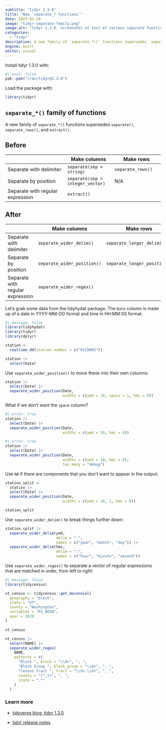 ```yaml
---
subtitle: "tidyr 1.3.0"
title: "New `separate_* functions`"
date: 2023-01-24
image: "tidyr-separate-family.png"
image-alt: "tidyr 1.3.0. Screenshot of text of various separate functions."
categories:
  - "tidyr"
description: A new family of `separate_*()` functions supersedes `separate()`, `separate_rows()`, and `extract()`.
engine: knitr
editor: visual
---
```


Install tidyr 1.3.0 with:

```r
#| eval: false
pak::pak("cran/tidyr@1.3.0")
```

Load the package with:

```r
library(tidyr)
```

## `separate_*()` family of functions

A new family of `separate_*()` functions supersedes `separate()`, `separate_rows()`, and `extract()`.

::: panel-tabset
## Before

|                                  | Make columns                     | Make rows         |
|----------------------------|----------------------|-----------------------|
| Separate with delimiter          | `separate(sep = string)`         | `separate_rows()` |
| Separate by position             | `separate(sep = integer_vector)` | N/A               |
| Separate with regular expression | `extract()`                      |                   |

## After

|                                  | Make columns                | Make rows                    |
|---------------------|----------------------------|-----------------------|
| Separate with delimiter          | `separate_wider_delim()`    | `separate_longer_delim()`    |
| Separate by position             | `separate_wider_position()` | `separate_longer_position()` |
| Separate with regular expression | `separate_wider_regex()`    |                              |
:::

Let's grab some data from the tidyhydat package. The `Date` column is made up of a date in YYYY-MM-DD format and time in HH:MM:SS format:

```r
#| message: false
library(tidyhydat)
library(tidyr)
library(dplyr)

station <-
  realtime_dd(station_number = c("01CD005"))

station |>
  select(Date)
```

Use `separate_wider_position()` to move these into their own columns:

```r
station |>
  select(Date) |>
  separate_wider_position(Date,
                          widths = c(ymd = 10, space = 1, hms = 8))
```

What if we don't want the `space` column?

```r
#| error: true
station |>
  select(Date) |>
  separate_wider_position(Date,
                          widths = c(ymd = 10, hms = 8))
```

```r
#| error: true
station |>
  select(Date) |>
  separate_wider_position(Date,
                          widths = c(ymd = 10, hms = 8),
                          too_many = "debug")
```

Use `NA` if there are components that you don't want to appear in the output:

```r
station_split <-
  station |>
  select(Date) |>
  separate_wider_position(Date,
                          widths = c(ymd = 10, 1, hms = 8))

station_split
```

Use `separate_wider_delim()` to break things further down:

```r
station_split |>
  separate_wider_delim(ymd,
                       delim = "-",
                       names = c("year", "month", "day")) |>
  separate_wider_delim(hms,
                       delim = ":",
                       names = c("hour", "minute", "second"))
```

Use `separate_wider_regex()` to separate a vector of regular expressions that are matched in order, from left to right:

```r
#| message: false
library(tidycensus)

vt_census <- tidycensus::get_decennial(
  geography = "block",
  state = "VT",
  county = "Washington",
  variables = "P1_001N",
  year = 2020
)

vt_census

vt_census |>
  select(NAME) |> 
  separate_wider_regex(
    NAME,
    patterns = c(
      "Block ", block = "\\d+", ", ",
      "Block Group ", block_group = "\\d+", ", ",
      "Census Tract ", tract = "\\d+.\\d+", ", ",
      county = "[^,]+", ", ",
      state = ".*"
    )
  )
```

### Learn more

-   [tidyverse blog: tidyr 1.3.0](https://www.tidyverse.org/blog/2023/01/tidyr-1-3-0/)

-   [tidyr release notes](https://github.com/tidyverse/tidyr/releases/tag/v1.3.0)
